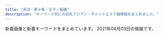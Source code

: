 ```yaml
---
title: "赤羽・東十条・王子・板橋"
description: "キーワード別にの巨乳アジアン・チャイナエステ嬢情報をまとめました。"
---
```


新着画像と新着キーワードをまとめています。
2021年04月03日の情報です。

<DmmAffiliateIns />
<KeywordTable
  shops={
    [
    {
        "img_links": [
            "http://mens-esthe-hitomebore.com/images/sample2.png",
            "http://mens-esthe-hitomebore.com/images/totop.png",
            "http://mens-esthe-hitomebore.com/images/sample1-1.png",
            "http://mens-esthe-hitomebore.com/images/photo03.jpg",
            "http://mens-esthe-hitomebore.com/images/hina.png",
            "http://mens-esthe-hitomebore.com/images/yuki.png"
        ],
        "url": "http://mens-esthe-hitomebore.com/",
        "name": "\u521d\u604b",
        "station": "JR\u8d64\u7fbd\u99c5\u5357\u53e3",
        "keywords": {}
    },
    {
        "img_links": [
            "http://oji.pink/images/zi_link.png",
            "http://oji.pink/images/r1.jpg",
            "http://oji.pink/images/r3.jpg",
            "http://oji.pink/images/r2.jpg",
            "http://oji.pink/images/zi_staff.png",
            "http://oji.pink/images/g7.jpg",
            "http://oji.pink/images/g1.jpg",
            "http://oji.pink/images/1.png",
            "http://oji.pink/images/g5.jpg",
            "http://oji.pink/images/g0.jpg",
            "http://oji.pink/images/3.png",
            "http://oji.pink/images/top.jpg",
            "http://oji.pink/images/yuki.jpg",
            "http://oji.pink/images/aki.jpg",
            "http://oji.pink/images/r4.jpg",
            "http://oji.pink/images/mobile.jpg",
            "http://oji.pink/images/new1.jpg",
            "http://oji.pink/images/g2.jpg"
        ],
        "name": "\u7f8e\u5065",
        "url": "http://oji.pink/",
        "station": "JR\u738b\u5b50\u99c5\u5317\u53e3",
        "keywords": {
            "C": 15
        }
    },
    {
        "url": "http://www.darling.esjp.info/",
        "img_links": [
            "http://www.darling.esjp.info/img/nav-003.png",
            "http://www.darling.esjp.info/img/nav-004.png",
            "http://www.darling.esjp.info/img/nav-005.png",
            "http://www.darling.esjp.info/files/003.jpg",
            "http://www.darling.esjp.info/img/tel.png",
            "http://www.darling.esjp.info/files/002.jpg",
            "http://www.darling.esjp.info/img/top01.png",
            "http://www.darling.esjp.info/img/nav-006.png",
            "http://www.darling.esjp.info/img/stb.jpg",
            "http://www.darling.esjp.info/files/001.jpg",
            "http://www.darling.esjp.info/img/stt.jpg",
            "http://www.darling.esjp.info/img/nav-002.png",
            "http://www.darling.esjp.info/img/nav-001.png",
            "http://www.darling.esjp.info/files/008.jpg",
            "http://www.darling.esjp.info/files/007.jpg"
        ],
        "keywords": {
            "87": 4,
            "86": 1,
            "D": 5
        },
        "station": "JR\u8d64\u7fbd\u99c5\u5357\u53e3",
        "name": "Darling \uff5e\u30c0\u30fc\u30ea\u30f3\uff5e"
    },
    {
        "station": "JR\u8d64\u7fbd\u99c5\u5357\u6539\u672d\u53e3(\u6771)",
        "name": "FLOWER",
        "url": "http://esthe-japan.work/flower/",
        "img_links": [
            "http://esthe-japan.work/flower/upload/202004/1588153474.png"
        ],
        "keywords": {
            "98": 1,
            "89": 3,
            "\u30bb\u30af\u30b7\u30fc": 6,
            "88": 3,
            "87": 3
        }
    },
    {
        "img_links": [
            "http://www.cocosia.work/staff/mika.jpg",
            "http://www.cocosia.work/img/i_tel.png",
            "http://www.cocosia.work/staff/hina1.jpg",
            "http://www.cocosia.work/img/bn_howto.jpg",
            "http://www.cocosia.work/img/int2.jpg",
            "http://www.cocosia.work/staff/riya.jpg",
            "http://www.cocosia.work/staff/mika1.jpg",
            "http://www.cocosia.work/staff/yuyu1.jpg",
            "http://www.cocosia.work/staff/riya1.jpg",
            "http://www.cocosia.work/img/int2_sp.jpg",
            "http://www.cocosia.work/staff/yuyu.jpg",
            "http://www.cocosia.work/img/bn_contact.jpg",
            "http://www.cocosia.work/staff/mao.jpg",
            "http://www.cocosia.work/img/bn_howto_sp.jpg",
            "http://www.cocosia.work/img/int3.jpg",
            "http://www.cocosia.work/img/concept.jpg",
            "http://www.cocosia.work/img/int1_sp.jpg",
            "http://www.cocosia.work/img/int3_sp.jpg",
            "http://www.cocosia.work/img/int1.jpg",
            "http://www.cocosia.work/staff/rea1.jpg",
            "http://www.cocosia.work/img/header_info.png",
            "http://www.cocosia.work/staff/rea.jpg",
            "http://www.cocosia.work/staff/mao1.jpg",
            "http://www.cocosia.work/img/bn_contact_sp.jpg",
            "http://www.cocosia.work/staff/hina.jpg",
            "http://www.cocosia.work/img/concept_sp.jpg"
        ],
        "url": "http://www.cocosia.work/",
        "station": "JR\u8d64\u7fbd\u99c5\u897f\u53e3",
        "keywords": {
            "85": 2,
            "D": 10,
            "E": 6,
            "C": 15,
            "86": 8,
            "87": 6
        },
        "name": "Cocosia \uff5e\u30b3\u30b3\u30b7\u30a2\uff5e"
    },
    {
        "img_links": [
            "http://angel-aroma.net/img/top.jpg",
            "http://angel-aroma.net/img/m4.jpg",
            "http://angel-aroma.net/img/sta1.jpg",
            "http://angel-aroma.net/img/qr.jpg",
            "http://angel-aroma.net/img/m3.jpg",
            "http://angel-aroma.net/img/m2.jpg",
            "http://angel-aroma.net/img/stafft.jpg",
            "http://angel-aroma.net/img/m5.jpg",
            "http://angel-aroma.net/img/m30.jpg",
            "http://angel-aroma.net/img/sta3.jpg",
            "http://angel-aroma.net/img/m10.jpg",
            "http://angel-aroma.net/img/m20.jpg",
            "http://angel-aroma.net/img/sta2.jpg",
            "http://angel-aroma.net/img/no.png",
            "http://angel-aroma.net/img/m1.jpg",
            "http://angel-aroma.net/img/sta6.jpg",
            "http://angel-aroma.net/img/sta5.jpg",
            "http://angel-aroma.net/img/m6.jpg"
        ],
        "station": "JR\u8d64\u7fbd\u99c5\u6771\u53e3",
        "name": "\u30c0\u30fc\u30ea\u30f3",
        "keywords": {
            "82": 2,
            "84": 2,
            "87": 2,
            "86": 4
        },
        "url": "http://angel-aroma.net/"
    },
    {
        "station": "JR\u738b\u5b50\u99c5\u5317\u53e3",
        "img_links": [
            "http://www.crossu.xyz/uploads/191129/1-19112914393CK.jpg",
            "http://www.crossu.xyz/templets/default/picture/staff_t.jpg",
            "http://www.crossu.xyz/uploads/191119/1-19111915043V27.jpg",
            "http://www.crossu.xyz/uploads/allimg/180620/1-1P6201013133b.jpg",
            "http://www.crossu.xyz/templets/default/picture/rec1.png",
            "http://www.crossu.xyz/templets/default/picture/interior_t.jpg",
            "http://www.crossu.xyz/uploads/200528/1-20052Q52142229.jpg",
            "http://www.crossu.xyz/uploads/180620/1-1P62010154K00.png",
            "http://www.crossu.xyz/uploads/190924/1-1Z9241056212J.jpg",
            "http://www.crossu.xyz/uploads/181211/1-1Q2111433162D.jpg",
            "http://www.crossu.xyz/uploads/180620/1-1P62010193X63.jpg",
            "http://www.crossu.xyz/uploads/180621/1-1P621101232H4.jpg",
            "http://www.crossu.xyz/templets/default/picture/news.jpg",
            "http://www.crossu.xyz/templets/default/picture/head.jpg"
        ],
        "url": "http://www.crossu.xyz/",
        "keywords": {
            "\u30bb\u30af\u30b7\u30fc": 5
        },
        "name": "\u685c\u306e\u604b"
    },
    {
        "station": "JR\u8d64\u7fbd\u99c5\u6771\u53e3",
        "name": "\u30a2\u30a4\u30ea\u30b9",
        "url": "http://www.e-baby.work/",
        "keywords": {
            "86": 2,
            "D": 3,
            "E": 2,
            "85": 1,
            "84": 1,
            "87": 1,
            "89": 1,
            "C": 1
        },
        "img_links": [
            "http://www.e-baby.work/staff/kumi1.jpg",
            "http://www.e-baby.work/staff/karen1.jpg",
            "http://www.e-baby.work/staff/rina1.jpg",
            "http://www.e-baby.work/staff/kumic.jpg",
            "http://www.e-baby.work/img/all/icon2.png",
            "http://www.e-baby.work/staff/haru1.jpg",
            "http://www.e-baby.work/staff/maya1.jpg",
            "http://www.e-baby.work/img/all/loader.png",
            "http://www.e-baby.work/staff/yuka1.jpg"
        ]
    },
    {
        "station": "\u84ee\u6839\u99c5\u6771\u53e3",
        "name": "\u767e\u5408",
        "keywords": {},
        "img_links": [
            "http://www.l-yuri.work/img/yuki1.jpg",
            "http://www.l-yuri.work/images/head.jpg",
            "http://www.l-yuri.work/images/tel.jpg",
            "http://www.l-yuri.work/img/rina1.jpg",
            "http://www.l-yuri.work/img/aki1.jpg",
            "http://www.l-yuri.work/images/s1.png",
            "http://www.l-yuri.work/images/staff_t.jpg",
            "http://www.l-yuri.work/img/emi1.jpg",
            "http://www.l-yuri.work/images/1.png",
            "http://www.l-yuri.work/images/int1.png",
            "http://www.l-yuri.work/images/sys.png",
            "http://www.l-yuri.work/staff/aki.jpg",
            "http://www.l-yuri.work/staff/rina.jpg",
            "http://www.l-yuri.work/images/tg.jpg",
            "http://www.l-yuri.work/images/interior_t.jpg",
            "http://www.l-yuri.work/staff/yuki.jpg",
            "http://www.l-yuri.work/staff/emi.jpg",
            "http://www.l-yuri.work/images/2.png",
            "http://www.l-yuri.work/images/news.png",
            "http://www.l-yuri.work/images/h_line.jpg",
            "http://www.l-yuri.work/images/mobile.jpg",
            "http://www.l-yuri.work/images/int2.png",
            "http://www.l-yuri.work/images/4.png",
            "http://www.l-yuri.work/images/3.png"
        ],
        "url": "http://www.l-yuri.work/"
    },
    {
        "name": "\u9999\u9999",
        "img_links": [
            "http://shanshan-esthe.com/img/sta14.jpg",
            "http://shanshan-esthe.com/img/st14.jpg",
            "http://shanshan-esthe.com/img/sta0.jpg",
            "http://shanshan-esthe.com/img/st16.jpg",
            "http://shanshan-esthe.com/img/no.png"
        ],
        "url": "http://shanshan-esthe.com/",
        "station": "JR\u6771\u5341\u6761\u99c5\u5317\u53e3",
        "keywords": {
            "86": 2,
            "D": 2
        }
    },
    {
        "img_links": [
            "http://flower.este88.com/i/images/access6.jpg",
            "http://flower.este88.com/gals/riri1.jpg",
            "http://flower.este88.com/images/dot.png",
            "http://flower.este88.com/gals/moe1.jpg",
            "http://flower.este88.com/i/images/access1.jpg",
            "http://flower.este88.com/gals/emi1.jpg",
            "http://flower.este88.com/images/img1.jpg",
            "http://flower.este88.com/gals/yuuna1.jpg",
            "http://flower.este88.com/images/m03.jpg",
            "http://flower.este88.com/images/m05.jpg",
            "http://flower.este88.com/gals/haruka1.jpg",
            "http://flower.este88.com/i/images/access5.jpg",
            "http://flower.este88.com/i/images/access4.jpg",
            "http://flower.este88.com/i/images/access2.jpg",
            "http://flower.este88.com/gals/erika1.jpg",
            "http://flower.este88.com/images/m02.jpg",
            "http://flower.este88.com/images/m04.jpg",
            "http://flower.este88.com/i/images/access3.jpg",
            "http://flower.este88.com/images/kp01.jpg",
            "http://flower.este88.com/i/images/access7.jpg",
            "http://flower.este88.com/images/m01.jpg"
        ],
        "name": "Flower",
        "station": "JR\u8d64\u7fbd\u99c5\u5357\u53e3",
        "keywords": {},
        "url": "http://flower.este88.com/"
    },
    {
        "keywords": {
            "85": 3,
            "83": 3,
            "86": 3,
            "84": 3
        },
        "url": "http://yuri.msa.jp/",
        "station": "JR\u6771\u5341\u6761\u99c5\u5317\u53e3",
        "name": "\u767e\u5408",
        "img_links": [
            "http://yuri.msa.jp/images/ser2.jpg",
            "http://yuri.msa.jp/images/top1.jpg",
            "http://yuri.msa.jp/images/1.jpg",
            "http://yuri.msa.jp/layer/images/top/top_02.jpg",
            "http://yuri.msa.jp/images/staff_bj4.png",
            "http://yuri.msa.jp/images/info.png",
            "http://yuri.msa.jp/layer/images/top/top_08.png",
            "http://yuri.msa.jp/layer/images/top/top_04.jpg",
            "http://yuri.msa.jp/images/staff_bj1.png",
            "http://yuri.msa.jp/images/staff_01.jpg",
            "http://yuri.msa.jp/images/top2.jpg",
            "http://yuri.msa.jp/images/staff_04.jpg",
            "http://yuri.msa.jp/images/s_service.png",
            "http://yuri.msa.jp/images/ser3.jpg",
            "http://yuri.msa.jp/images/wenzi-staff.png",
            "http://yuri.msa.jp/images/ser4.jpg",
            "http://yuri.msa.jp/images/s_info.png",
            "http://yuri.msa.jp/images/staff_02.jpg",
            "http://yuri.msa.jp/images/staff_03.jpg",
            "http://yuri.msa.jp/layer/images/top/top_01.jpg",
            "http://yuri.msa.jp/layer/images/top/top_05.jpg",
            "http://yuri.msa.jp/images/ser1.jpg",
            "http://yuri.msa.jp/layer/images/top.jpg",
            "http://yuri.msa.jp/layer/images/top/top_03.jpg",
            "http://yuri.msa.jp/layer/images/top/top_06.jpg",
            "http://yuri.msa.jp/images/staff_06.jpg"
        ]
    },
    {
        "img_links": [
            "http://lastpara.net/image/cast/cast_263_1_l.jpg",
            "http://lastpara.net/image/cast/cast_255_1_l.jpg",
            "http://lastpara.net/image/cast/cast_261_1_l.jpg",
            "http://lastpara.net/image/cast/cast_265_1_s.jpg",
            "http://lastpara.net/image/cast/cast_263_1_s.jpg",
            "http://lastpara.net/image/cast/cast_265_1_l.jpg",
            "http://lastpara.net/image/cast/cast_287_1_l.jpg",
            "http://lastpara.net/img/recuit.png",
            "http://lastpara.net/image/cast/cast_286_1_s.jpg",
            "http://lastpara.net/img/event/camp_top_02.jpg",
            "http://lastpara.net/image/cast/cast_287_1_s.jpg",
            "http://lastpara.net/image/cast/cast_256_1_s.jpg",
            "http://lastpara.net/image/cast/cast_262_1_l.jpg",
            "http://lastpara.net/image/cast/cast_286_1_l.jpg",
            "http://lastpara.net/image/cast/cast_259_1_l.jpg",
            "http://lastpara.net/image/cast/cast_259_1_s.jpg",
            "http://lastpara.net/image/cast/cast_256_1_l.jpg",
            "http://lastpara.net/img/news-ttl.jpg"
        ],
        "url": "http://lastpara.net/",
        "name": "Last Paradise \uff5e\u30e9\u30b9\u30c8\u30d1\u30e9\u30c0\u30a4\u30b9\uff5e",
        "keywords": {
            "85": 9,
            "90": 2,
            "86": 4,
            "84": 4
        },
        "station": "JR\u8d64\u7fbd\u99c5\u5357\u53e3"
    },
    {
        "url": "http://ka-en.work/",
        "name": "\u83ef\u8276",
        "station": "JR\u8d64\u7fbd\u99c5\u6771\u53e3",
        "keywords": {
            "D": 5,
            "85": 12,
            "86": 2,
            "88": 2,
            "87": 1,
            "84": 1,
            "C": 17,
            "E": 3
        },
        "img_links": [
            "http://ka-en.work/img/s6.jpg",
            "http://ka-en.work/img/botton5.jpg",
            "http://ka-en.work/img/acc4.jpg",
            "http://ka-en.work/sp/img/t-t.jpg",
            "http://ka-en.work/img/s4.jpg",
            "http://ka-en.work/sp/img/kanban.jpg",
            "http://ka-en.work/img/st7.jpg",
            "http://ka-en.work/img/botton2.jpg",
            "http://ka-en.work/sp/img/add.jpg",
            "http://ka-en.work/img/st4.jpg",
            "http://ka-en.work/sp/img/acc5.jpg",
            "http://ka-en.work/sp/img/t-r.jpg",
            "http://ka-en.work/img/botton6.jpg",
            "http://ka-en.work/img/botton3.jpg",
            "http://ka-en.work/img/acc2.jpg",
            "http://ka-en.work/sp/img/tel.jpg",
            "http://ka-en.work/sp/img/tit.jpg",
            "http://ka-en.work/img/botton.jpg",
            "http://ka-en.work/sp/img/st4.jpg",
            "http://ka-en.work/sp/img/st1.jpg",
            "http://ka-en.work/sp/img/st3.jpg",
            "http://ka-en.work/img/fla-3.jpg",
            "http://ka-en.work/img/s7.jpg",
            "http://ka-en.work/sp/img/st6.jpg",
            "http://ka-en.work/img/s10.jpg",
            "http://ka-en.work/sp/img/p-9.jpg",
            "http://ka-en.work/img/head.jpg",
            "http://ka-en.work/sp/img/acc3.jpg",
            "http://ka-en.work/sp/img/sys.jpg",
            "http://ka-en.work/img/acc5.jpg",
            "http://ka-en.work/img/fla-2.jpg",
            "http://ka-en.work/img/mo.png",
            "http://ka-en.work/img/s3.jpg",
            "http://ka-en.work/sp/img/st2.jpg",
            "http://ka-en.work/sp/img/acc4.jpg",
            "http://ka-en.work/sp/img/info.jpg",
            "http://ka-en.work/sp/img/st8.jpg",
            "http://ka-en.work/img/s9.jpg",
            "http://ka-en.work/img/kanban.jpg",
            "http://ka-en.work/sp/img/acc1.jpg",
            "http://ka-en.work/img/st2.jpg",
            "http://ka-en.work/img/acc3.jpg",
            "http://ka-en.work/sp/img/st7.jpg",
            "http://ka-en.work/sp/img/p-4.jpg",
            "http://ka-en.work/sp/img/time.jpg",
            "http://ka-en.work/sp/img/st10.jpg",
            "http://ka-en.work/img/st8.jpg",
            "http://ka-en.work/sp/img/t-s.jpg",
            "http://ka-en.work/img/acc1.jpg",
            "http://ka-en.work/sp/img/t-o.jpg",
            "http://ka-en.work/img/s2.jpg",
            "http://ka-en.work/img/st6.jpg",
            "http://ka-en.work/sp/img/t-a.jpg",
            "http://ka-en.work/img/fla-1.jpg",
            "http://ka-en.work/img/foot.jpg",
            "http://ka-en.work/sp/img/botton.jpg",
            "http://ka-en.work/sp/img/cam.jpg",
            "http://ka-en.work/sp/img/pic.jpg",
            "http://ka-en.work/sp/img/pc.jpg",
            "http://ka-en.work/img/st1.jpg",
            "http://ka-en.work/sp/img/st9.jpg",
            "http://ka-en.work/img/st10.jpg",
            "http://ka-en.work/img/st3.jpg",
            "http://ka-en.work/img/botton4.jpg",
            "http://ka-en.work/sp/img/p-10.jpg",
            "http://ka-en.work/img/st9.jpg",
            "http://ka-en.work/sp/img/acc2.jpg"
        ]
    },
    {
        "url": "https://yumego.tyo.cm/",
        "station": "JR\u5341\u6761\u99c5\u5357\u53e3",
        "img_links": [
            "https://yumego.tyo.cm/images/maining.jpg",
            "https://yumego.tyo.cm/images/room4.jpg",
            "https://yumego.tyo.cm/images/sp_tit_twitter.png",
            "https://yumego.tyo.cm/images/tit_therapist.png",
            "https://yumego.tyo.cm/photos/sites/83/2020/12/2020120610415227.jpg",
            "https://yumego.tyo.cm/photos/sites/83/2021/02/2021020212253138.jpg",
            "https://yumego.tyo.cm/photos/sites/83/2020/12/2020120610415197.jpg",
            "https://yumego.tyo.cm/images/sp_tit_staff01.png",
            "https://yumego.tyo.cm/images/room2.jpg",
            "https://yumego.tyo.cm/photos/sites/83/2020/12/2020120108205582.jpg",
            "https://yumego.tyo.cm/images/tit_staff02.png",
            "https://yumego.tyo.cm/images/tit_staff01.png",
            "https://yumego.tyo.cm/images/sp_top.jpg",
            "https://yumego.tyo.cm/images/room1.jpg",
            "https://yumego.tyo.cm/photos/sites/83/2020/12/2020120108205393.jpg",
            "https://yumego.tyo.cm/images/sp_tit_staff02.png",
            "https://yumego.tyo.cm/images/sp_tit_therapist.png",
            "https://yumego.tyo.cm/images/img_tel.png",
            "https://yumego.tyo.cm/images/room3.jpg",
            "https://yumego.tyo.cm/images/sp_tit_new.png",
            "https://yumego.tyo.cm/photos/sites/83/2020/12/2020120610415359.jpg",
            "https://yumego.tyo.cm/images/tit_twitter.png",
            "https://yumego.tyo.cm/photos/sites/83/2020/12/2020120610415351.jpg",
            "https://yumego.tyo.cm/images/tit_new.png",
            "https://yumego.tyo.cm/photos/sites/83/2020/12/2020120108205259.jpg",
            "https://yumego.tyo.cm/photos/sites/83/2021/03/2021033013471620.jpg",
            "https://yumego.tyo.cm/photos/sites/83/2020/12/2020120802122351.jpg",
            "https://yumego.tyo.cm/photos/sites/83/2020/12/2020120802122165.jpg",
            "https://yumego.tyo.cm/images/top.jpg"
        ],
        "keywords": {
            "88": 12,
            "85": 6,
            "86": 24,
            "D": 42
        },
        "name": "\u5922\u3054"
    },
    {
        "img_links": [
            "https://nippori-massage.com/icon/facebook.png",
            "https://nippori-massage.com/images/main1.jpg",
            "https://nippori-massage.com/images/qrcode.png",
            "https://nippori-massage.com/footer/footer-tel.png",
            "https://nippori-massage.com/icon/twitter.png",
            "https://nippori-massage.com/images/header3.png",
            "https://nippori-massage.com/line/10min-coupon.png",
            "https://nippori-massage.com/line/line-qr.png",
            "https://nippori-massage.com//icon/facebook.png",
            "https://nippori-massage.com/icon/line.png",
            "https://nippori-massage.com/images/line_friend.png",
            "https://nippori-massage.com/icon/yelp.png",
            "https://nippori-massage.com/staff/yui-l1.jpg",
            "https://nippori-massage.com/images/esthe1.jpg",
            "https://nippori-massage.com/images/clear.png",
            "https://nippori-massage.com/room/room-l1.jpg",
            "https://nippori-massage.com/room/room-l4.jpg",
            "https://scdn.line-apps.com/n/line_add_friends/btn/ja.png",
            "https://nippori-massage.com/room/room-l2.jpg",
            "https://nippori-massage.com/images/esthe3.jpg",
            "https://nippori-massage.com/images/main-sp.jpg",
            "https://nippori-massage.com/staff/nana-s1.jpg",
            "https://nippori-massage.com/images/obi.jpg",
            "https://nippori-massage.com/footer/footer-staff.png",
            "https://nippori-massage.com/staff/nana-l1.jpg",
            "https://nippori-massage.com/staff/yui-s1.jpg",
            "https://nippori-massage.com/footer/footer-line.png",
            "https://nippori-massage.com/room/room-l3.jpg",
            "https://nippori-massage.com/images/esthe2.jpg",
            "https://nippori-massage.com/images/esthe4.jpg"
        ],
        "name": "\u56de\u697d\u82d1",
        "station": "\u5c3e\u4e45\u99c5",
        "keywords": {},
        "url": "https://nippori-massage.com/"
    },
    {
        "name": "GOOD TIME",
        "img_links": [
            "http://www.goodtime.iesjp.com/images/top-left01.jpg",
            "http://www.goodtime.iesjp.com/photo_news/upimg/9551260612c3a834b0_0.jpg",
            "http://www.goodtime.iesjp.com/images/m-yejiao.jpg",
            "http://www.goodtime.iesjp.com/images/m-top02.jpg",
            "http://www.goodtime.iesjp.com/images/m-left.jpg",
            "http://www.goodtime.iesjp.com/images/m-right.jpg",
            "http://www.goodtime.iesjp.com/files/004.jpg",
            "http://www.goodtime.iesjp.com/files/006.jpg",
            "http://www.goodtime.iesjp.com/images/m-top-right02.jpg",
            "http://www.goodtime.iesjp.com/photo_news/upimg/39901600bd6533312b_0.jpg",
            "http://www.goodtime.iesjp.com/files/003.jpg",
            "http://www.goodtime.iesjp.com/files/002.jpg",
            "http://www.goodtime.iesjp.com/images/m-top03.jpg",
            "http://www.goodtime.iesjp.com/photo_news/upimg/20911603de0e3ad912_0.jpg",
            "http://www.goodtime.iesjp.com/photo_news/upimg/2288060497ed9031e6_0.jpg",
            "http://www.goodtime.iesjp.com/images/m-head.jpg",
            "http://www.goodtime.iesjp.com/photo_news/upimg/43415603819cc9fd0d_1.jpg",
            "http://www.goodtime.iesjp.com/images/call.png",
            "http://www.goodtime.iesjp.com/images/m-top-right01.jpg",
            "http://www.goodtime.iesjp.com/files/001.jpg",
            "http://www.goodtime.iesjp.com/photo_news/upimg/1591860540114b630a_0.jpg",
            "http://www.goodtime.iesjp.com/images/m-top-right04.jpg",
            "http://www.goodtime.iesjp.com/images/m-top-right03.jpg",
            "http://www.goodtime.iesjp.com/photo_news/upimg/529386029caabbb08f_0.jpg"
        ],
        "station": "\u8d64\u7fbd\u5ca9\u6df5\u99c52\u756a\u51fa\u53e3",
        "keywords": {
            "F": 2,
            "87": 8,
            "D": 8,
            "\u30bb\u30af\u30b7\u30fc": 3,
            "89": 2
        },
        "url": "http://www.goodtime.iesjp.com/"
    },
    {
        "keywords": {},
        "url": "http://tenpo5.iest.info/",
        "station": "JR\u738b\u5b50\u99c5\u5317\u53e3",
        "name": "\u3084\u3059\u3089\u304e",
        "img_links": []
    },
    {
        "img_links": [
            "http://www.roserelaxation.info/upload/201707/1499300573.jpg",
            "http://www.roserelaxation.info/upload/202007/thumb_dis/1594636246.jpg",
            "http://www.roserelaxation.info/upload/202007/thumb_dis/1594636322.jpg",
            "http://www.roserelaxation.info/upload/images/20170613_104732.jpg",
            "http://www.roserelaxation.info/upload/202007/thumb_dis/1594636684.jpg",
            "http://www.roserelaxation.info/upload/201807/thumb/1531195952.jpg",
            "http://www.roserelaxation.info/upload/201807/thumb_dis/1531195547.jpg",
            "http://www.roserelaxation.info/upload/201808/thumb_dis/1535596152.jpg",
            "http://www.roserelaxation.info/upload/201712/thumb_dis/1512155748.jpg",
            "http://www.roserelaxation.info/upload/images/20171206_132919.jpg",
            "http://www.roserelaxation.info/upload/202007/thumb/1594636355.jpg",
            "http://www.roserelaxation.info/upload/202007/thumb/1594636246.jpg",
            "http://www.roserelaxation.info/upload/201807/thumb_dis/1531197286.jpg",
            "http://www.roserelaxation.info/upload/images/20171206_132823.jpg",
            "http://www.roserelaxation.info/upload/202007/1594636355.jpg",
            "http://www.roserelaxation.info/upload/202008/1598846272.jpg",
            "http://www.roserelaxation.info/upload/201712/1512155748.jpg",
            "http://www.roserelaxation.info/upload/201708/thumb_dis/1502280972.jpg",
            "http://www.roserelaxation.info/upload/201807/1531195952.jpg",
            "http://www.roserelaxation.info/upload/201807/thumb/1531195547.jpg",
            "http://www.roserelaxation.info/upload/201708/1502280972.jpg",
            "http://www.roserelaxation.info/upload/images/20171214_032900.jpg",
            "http://www.roserelaxation.info/upload/201712/thumb/1512155748.jpg",
            "http://www.roserelaxation.info/upload/201807/thumb_dis/1531195952.jpg",
            "http://www.roserelaxation.info/upload/images/20171206_133002.jpg",
            "http://www.roserelaxation.info/upload/202007/1594636246.jpg",
            "http://www.roserelaxation.info/upload/202007/thumb_dis/1594636355.jpg",
            "http://www.roserelaxation.info/upload/images/20170525_102731.jpg",
            "http://www.roserelaxation.info/upload/201807/1531197286.jpg",
            "http://www.roserelaxation.info/upload/201801/thumb/1517150493.jpg",
            "http://www.roserelaxation.info/upload/202007/thumb/1594636684.jpg",
            "http://www.roserelaxation.info/upload/images/20170706_091357.jpg",
            "http://www.roserelaxation.info/upload/202007/1594636684.jpg",
            "http://www.roserelaxation.info/upload/201801/thumb_dis/1517150493.jpg",
            "http://www.roserelaxation.info/upload/201807/1531195547.jpg",
            "http://www.roserelaxation.info/upload/201801/1517150493.jpg",
            "http://www.roserelaxation.info/upload/images/20171206_132851.jpg"
        ],
        "keywords": {},
        "station": "JR\u8d64\u7fbd\u99c5\u5357\u53e3",
        "name": "Only one \uff5e\u30aa\u30f3\u30ea\u30fc\u30ef\u30f3\uff5e",
        "url": "http://www.roserelaxation.info/"
    },
    {
        "keywords": {},
        "station": "JR\u8d64\u7fbd\u99c5",
        "url": "http://kissyourelax.xyz/",
        "name": "Kiss you",
        "img_links": [
            "http://kissyourelax.xyz/uploads/190422/1-1Z42214343N22.jpg",
            "http://kissyourelax.xyz/uploads/190920/1-1Z9200Z645220.jpg",
            "http://kissyourelax.xyz/uploads/190422/1-1Z422143352a6.jpg",
            "http://kissyourelax.xyz/img/botton.jpg",
            "http://kissyourelax.xyz/uploads/200812/1-200Q212540D24.jpg",
            "http://kissyourelax.xyz/uploads/200929/1-200929125H1111.jpg",
            "http://kissyourelax.xyz/uploads/190422/1-1Z422144244F3.jpg",
            "http://kissyourelax.xyz/uploads/191129/1-191129154603T5.jpg",
            "http://kissyourelax.xyz/uploads/190426/1-1Z4261G221600.jpg",
            "http://kissyourelax.xyz/uploads/190426/1-1Z4261G229208.jpg",
            "http://kissyourelax.xyz/uploads/190712/1-1ZG2111A3147.jpg",
            "http://kissyourelax.xyz/uploads/191213/1-1912131550052E.jpg",
            "http://kissyourelax.xyz/uploads/190514/1-1Z5140R044351.jpg",
            "http://kissyourelax.xyz/uploads/191213/1-19121315493M58.jpg",
            "http://kissyourelax.xyz/uploads/200812/1-200Q2125423452.jpg",
            "http://kissyourelax.xyz/uploads/200929/1-200929125F62K.jpg",
            "http://kissyourelax.xyz/uploads/190625/1-1Z625204313L6.jpg",
            "http://kissyourelax.xyz/img/s0.png",
            "http://kissyourelax.xyz/uploads/190712/1-1ZG2111F3448.jpg",
            "http://kissyourelax.xyz/uploads/190802/1-1ZP20P930U4.jpg",
            "http://kissyourelax.xyz/uploads/190625/1-1Z625203Q3N2.jpg",
            "http://kissyourelax.xyz/uploads/190802/1-1ZP20P91YN.jpg",
            "http://kissyourelax.xyz/uploads/190514/1-1Z5140R02A31.jpg",
            "http://kissyourelax.xyz/uploads/190426/1-1Z4261G1591I.jpg"
        ]
    },
    {
        "url": "http://prince.tyo.cm/",
        "name": "\u30d7\u30ea\u30f3\u30b9",
        "keywords": {
            "86": 7,
            "85": 28,
            "C": 7,
            "D": 35,
            "89": 7
        },
        "img_links": [
            "http://prince.tyo.cm/photos/sites/76/2021/03/2021033009493184.jpg",
            "http://prince.tyo.cm/images/s_pick.jpg",
            "http://prince.tyo.cm/photos/sites/76/2021/03/2021033009493063.jpg",
            "http://prince.tyo.cm/images/room1.jpg",
            "http://prince.tyo.cm/images/room4.jpg",
            "http://prince.tyo.cm/images/s_cautions.jpg",
            "http://prince.tyo.cm/images/room3.jpg",
            "http://prince.tyo.cm/images/s_staff.jpg",
            "http://prince.tyo.cm/photos/sites/76/2021/03/202103300949326.jpg",
            "http://prince.tyo.cm/photos/sites/76/2021/03/2021033009493042.jpg",
            "http://prince.tyo.cm/images/info.jpg",
            "http://prince.tyo.cm/images/s_news.jpg",
            "http://prince.tyo.cm/images/ac3.jpg",
            "http://prince.tyo.cm/images/mobile.jpg",
            "http://prince.tyo.cm/images/top.jpg",
            "http://prince.tyo.cm/photos/sites/76/2021/03/2021033009493387.jpg",
            "http://prince.tyo.cm/images/s_info.jpg",
            "http://prince.tyo.cm/photos/sites/76/2021/03/2021033009493237.jpg",
            "http://prince.tyo.cm/images/ac2.jpg",
            "http://prince.tyo.cm/images/room2.jpg",
            "http://prince.tyo.cm/images/ac4.jpg",
            "http://prince.tyo.cm/images/ac1.jpg"
        ],
        "station": "JR\u738b\u5b50\u99c5\u5317\u53e3"
    },
    {
        "keywords": {
            "E": 2,
            "C": 12,
            "D": 6,
            "85": 2,
            "87": 2,
            "86": 4
        },
        "url": "https://dream.ests.jp/",
        "img_links": [
            "https://dream.ests.jp/images/news_bj3.jpg",
            "https://dream.ests.jp/images/s_therapist.jpg",
            "https://dream.ests.jp/images/mobile.jpg",
            "https://dream.ests.jp/images/staff_bj3.jpg",
            "https://dream.ests.jp/images/s_link.jpg",
            "https://dream.ests.jp/images/2.jpg",
            "https://dream.ests.jp/images/1.jpg",
            "https://dream.ests.jp/photos/sites/12/2021/03/2021031110482840.jpg",
            "https://dream.ests.jp/photos/sites/12/2021/03/2021031110483161.jpg",
            "https://dream.ests.jp/images/s_news.jpg",
            "https://dream.ests.jp/photos/sites/12/2021/03/2021031110482744.jpg",
            "https://dream.ests.jp/images/new.jpg",
            "https://dream.ests.jp/images/s_pick.png",
            "https://dream.ests.jp/images/end.png",
            "https://dream.ests.jp/images/top.png",
            "https://dream.ests.jp/images/line.png",
            "https://dream.ests.jp/photos/sites/12/2021/03/2021031110483021.jpg"
        ],
        "name": "Aroma Dream \uff5e\u30a2\u30ed\u30de\u30c9\u30ea\u30fc\u30e0\uff5e",
        "station": "JR\u8d64\u7fbd\u99c5\u6771\u53e3"
    },
    {
        "keywords": {},
        "name": "Love Sea",
        "station": "JR\u6771\u5341\u6761\u99c5\u5317\u53e3",
        "url": "https://higashijujo-mensesthe.com/",
        "img_links": [
            "https://higashijujo-mensesthe.com/icon/twitter.png",
            "https://higashijujo-mensesthe.com/room/room-l2.jpg",
            "https://higashijujo-mensesthe.com/staff/satomi-s1.jpg",
            "https://higashijujo-mensesthe.com/menu/blog.png",
            "https://higashijujo-mensesthe.com/images/clear.png",
            "https://higashijujo-mensesthe.com/room/room-l1.jpg",
            "https://higashijujo-mensesthe.com/icon/facebook.png",
            "https://higashijujo-mensesthe.com/button/blog.png",
            "https://higashijujo-mensesthe.com/staff/rika-l1.jpg",
            "https://higashijujo-mensesthe.com/menu/friend.png",
            "https://higashijujo-mensesthe.com/room/esthe1.jpg",
            "https://higashijujo-mensesthe.com/room/esthe2.jpg",
            "https://higashijujo-mensesthe.com/images/main-sp.jpg",
            "https://higashijujo-mensesthe.com/menu/home.png",
            "https://higashijujo-mensesthe.com/room/room-l4.jpg",
            "https://higashijujo-mensesthe.com/images/main1.jpg",
            "https://higashijujo-mensesthe.com/staff/kimi-s1.jpg",
            "https://higashijujo-mensesthe.com/2019/10/21/rika-s1.jpg",
            "https://higashijujo-mensesthe.com/room/room-l3.jpg",
            "https://higashijujo-mensesthe.com/images/flower.png",
            "https://higashijujo-mensesthe.com/button/home.png",
            "https://higashijujo-mensesthe.com/icon/line.png",
            "https://higashijujo-mensesthe.com/images/footer-l.png",
            "https://higashijujo-mensesthe.com/2019/08/23/satomi-s1.jpg",
            "https://higashijujo-mensesthe.com/staff/kimi-l2.jpg",
            "https://higashijujo-mensesthe.com/staff/kimi-l1.jpg",
            "https://higashijujo-mensesthe.com/menu/gallery.png",
            "https://higashijujo-mensesthe.com/button/staff.png",
            "https://higashijujo-mensesthe.com/staff/lime-l1.jpg",
            "https://higashijujo-mensesthe.com/staff/satomi-l1.jpg",
            "https://higashijujo-mensesthe.com/images/footer-r.png",
            "https://higashijujo-mensesthe.com/staff/rika-s1.jpg",
            "https://higashijujo-mensesthe.com/images/qrcode.png",
            "https://higashijujo-mensesthe.com/staff/runa-l1.jpg",
            "https://higashijujo-mensesthe.com/icon/yelp.png",
            "https://higashijujo-mensesthe.com/staff/kimi-s2.jpg",
            "https://higashijujo-mensesthe.com/staff/runa-s1.jpg",
            "https://higashijujo-mensesthe.com/2019/08/10/kimi-s1.jpg",
            "https://higashijujo-mensesthe.com/room/esthe3.jpg",
            "https://higashijujo-mensesthe.com/2019/08/22/runa-s1.jpg",
            "https://higashijujo-mensesthe.com/images/header3.png",
            "https://higashijujo-mensesthe.com/menu/info.png",
            "https://higashijujo-mensesthe.com/staff/lime-s1.jpg",
            "https://higashijujo-mensesthe.com/images/camp.jpg",
            "https://higashijujo-mensesthe.com/2020/02/29/lime-s1.jpg"
        ]
    },
    {
        "url": "https://www.sinraku.work/",
        "keywords": {},
        "station": "JR\u8d64\u7fbd\u99c5\u6771\u53e3",
        "name": "\u5fc3\u697d",
        "img_links": [
            "https://www.sinraku.work/images/news.jpg",
            "https://www.sinraku.work/staff/rina.jpg",
            "https://www.sinraku.work/staff/miho.jpg",
            "https://www.sinraku.work/img/rina1.jpg",
            "https://www.sinraku.work/img/rina2.jpg",
            "https://www.sinraku.work/images/menu/top.png",
            "https://www.sinraku.work/images/staff_t.jpg",
            "https://www.sinraku.work/images/menu/interior.png",
            "https://www.sinraku.work/images/time.jpg",
            "https://www.sinraku.work/staff/koko.jpg",
            "https://www.sinraku.work/img/miho2.jpg",
            "https://www.sinraku.work/img/koko2.jpg",
            "https://www.sinraku.work/images/int1.jpg",
            "https://www.sinraku.work/images/interior_t.jpg",
            "https://www.sinraku.work/img/kai1.jpg",
            "https://www.sinraku.work/staff/kai.jpg",
            "https://www.sinraku.work/images/tel.png",
            "https://www.sinraku.work/images/tg.png",
            "https://www.sinraku.work/images/rec.jpg",
            "https://www.sinraku.work/img/koko1.jpg",
            "https://www.sinraku.work/images/menu/staff.png",
            "https://www.sinraku.work/images/sys.png",
            "https://www.sinraku.work/images/int2.png",
            "https://www.sinraku.work/img/kai2.jpg",
            "https://www.sinraku.work/img/miho1.jpg"
        ]
    }
]
}
/>
<DmmAffiliateScript />
